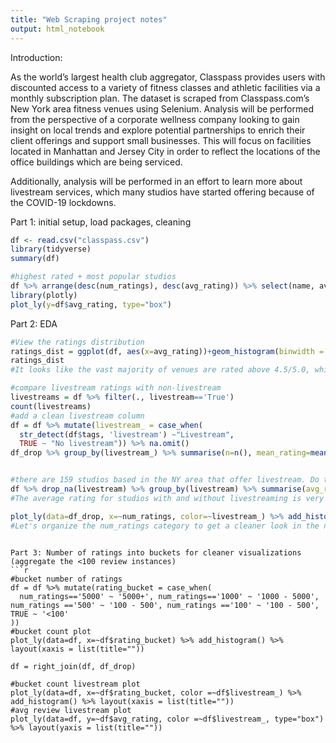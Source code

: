 ```yaml
---
title: "Web Scraping project notes"
output: html_notebook
---
```


Introduction:

As the world's largest health club aggregator, Classpass provides users with discounted access to a variety of fitness classes and athletic facilities via a monthly subscription plan. The dataset is scraped from Classpass.com's New York area fitness venues using Selenium. Analysis will be performed from the perspective of a corporate wellness company looking to gain insight on local trends and explore potential partnerships to enrich their client offerings and support small businesses. This will focus on facilities located in Manhattan and Jersey City in order to reflect the locations of the office buildings which are being serviced.

Additionally, analysis will be performed in an effort to learn more about livestream services, which many studios have started offering because of the COVID-19 lockdowns.

Part 1: initial setup, load packages, cleaning
```r
df <- read.csv("classpass.csv")
library(tidyverse)
summary(df)

#highest rated + most popular studios
df %>% arrange(desc(num_ratings), desc(avg_rating)) %>% select(name, avg_rating, num_ratings, livestream)
library(plotly)
plot_ly(y=df$avg_rating, type="box")

```

Part 2: EDA


```r
#View the ratings distribution
ratings_dist = ggplot(df, aes(x=avg_rating))+geom_histogram(binwidth = 0.1, na.rm = TRUE, fill='darkblue')+ggtitle('Distribution of Avg Ratings')+xlab("Average Rating")+ylab("")
ratings_dist
#It looks like the vast majority of venues are rated above 4.5/5.0, which is a very high rating.Thus, it looks like average rating will not be extremely useful.

#compare livestream ratings with non-livestream
livestreams = df %>% filter(., livestream=='True')
count(livestreams)
#add a clean livestream column
df = df %>% mutate(livestream_ = case_when(
  str_detect(df$tags, 'livestream') ~"Livestream",
  TRUE ~ "No livestream")) %>% na.omit()
df_drop %>% group_by(livestream_) %>% summarise(n=n(), mean_rating=mean(avg_rating), mean_num_reviews=mean(num_ratings))


#there are 159 studios based in the NY area that offer livestream. Do these studios tend to rate better?
df %>% drop_na(livestream) %>% group_by(livestream) %>% summarise(avg_rating = mean(avg_rating, na.rm=TRUE))
#The average rating for studios with and without livestreaming is very similar, which is unsurprising since the ratings are so tightly distributed in general.

plot_ly(data=df_drop, x=~num_ratings, color=~livestream_) %>% add_histogram()
#Let's organize the num_ratings category to get a cleaner look in the next section
```
```

Part 3: Number of ratings into buckets for cleaner visualizations (aggregate the <100 review instances)
```r
#bucket number of ratings
df = df %>% mutate(rating_bucket = case_when(
  num_ratings=='5000' ~ '5000+', num_ratings=='1000' ~ '1000 - 5000', num_ratings =='500' ~ '100 - 500', num_ratings =='100' ~ '100 - 500', TRUE ~ '<100'
))
#bucket count plot
plot_ly(data=df, x=~df$rating_bucket) %>% add_histogram() %>% layout(xaxis = list(title=""))

df = right_join(df, df_drop)

#bucket count livestream plot
plot_ly(data=df, x=~df$rating_bucket, color =~df$livestream_) %>% add_histogram() %>% layout(xaxis = list(title=""))
#avg review livestream plot
plot_ly(data=df, y=~df$avg_rating, color =~df$livestream_, type="box") %>% layout(yaxis = list(title=""))
```


